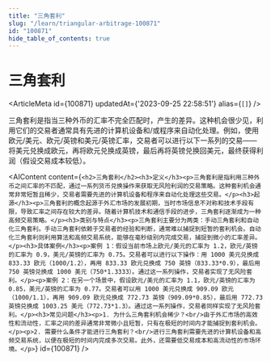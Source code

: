 ```yaml
---
title: "三角套利"
slug: "/learn/triangular-arbitrage-100871"
id: "100871"
hide_table_of_contents: true
---
```



# 三角套利

<ArticleMeta id={100871} updatedAt={'2023-09-25 22:58:51'} alias={`[]`} />
<div className='border-solid border-b border-t-0 my-4 border-[var(--ifm-color-gray-300)]' />

三角套利是指当三种外币的汇率不完全匹配时，产生的差异。这种机会很少见，利用它们的交易者通常具有先进的计算机设备和/或程序来自动化处理。例如，使用欧元/美元、欧元/英镑和美元/英镑汇率，交易者可以进行以下一系列的交易——将美元兑换成欧元，再将欧元兑换成英镑，最后再将英镑兑换回美元，最终获得利润（假设交易成本较低）。

<AIContent content={`<h2>三角套利</h2><h3>定义</h3><p>三角套利是指利用三种外币之间汇率的不匹配，通过一系列货币兑换操作来获取无风险利润的交易策略。这种套利机会通常非常短暂且稀少，交易者需要先进的计算机设备和程序来自动化处理这些交易。</p><h3>起源</h3><p>三角套利的概念起源于外汇市场的发展初期，当时市场信息不对称和技术手段有限，导致汇率之间存在较大的差异。随着计算机技术和通信手段的进步，三角套利逐渐成为一种高频交易策略。</p><h3>类别与特点</h3><p>三角套利主要分为两类：手动三角套利和自动化三角套利。手动三角套利依赖于交易者的经验和判断，通常难以捕捉到短暂的套利机会。自动化三角套利则利用算法和高频交易系统，能够在毫秒级别内完成交易，捕捉到微小的汇率差异。</p><h3>具体案例</h3><p>案例 1：假设当前市场上欧元/美元的汇率为 1.2，欧元/英镑的汇率为 0.9，美元/英镑的汇率为 0.75。交易者可以进行以下操作：用 1000 美元兑换成 833.33 欧元（1000/1.2），再用 833.33 欧元兑换成 750 英镑（833.33*0.9），最后用 750 英镑兑换成 1000 美元（750*1.3333）。通过这一系列操作，交易者实现了无风险套利。</p><p>案例 2：在另一个场景中，假设欧元/美元的汇率为 1.1，欧元/英镑的汇率为 0.85，美元/英镑的汇率为 0.77。交易者可以用 1000 美元兑换成 909.09 欧元（1000/1.1），再用 909.09 欧元兑换成 772.73 英镑（909.09*0.85），最后用 772.73 英镑兑换成 1003.25 美元（772.73*1.3）。通过这一系列操作，交易者同样实现了无风险套利。</p><h3>常见问题</h3><p>1. 为什么三角套利机会稀少？<br/>由于外汇市场的高效性和流动性，汇率之间的差异通常非常微小且短暂，只有在极短的时间内才能捕捉到套利机会。</p><p>2. 需要什么条件才能进行三角套利？<br/>进行三角套利需要先进的计算机设备和高频交易系统，以便在极短的时间内完成多次交易。此外，还需要低交易成本和高流动性的市场环境。</p>`} id={100871} />
